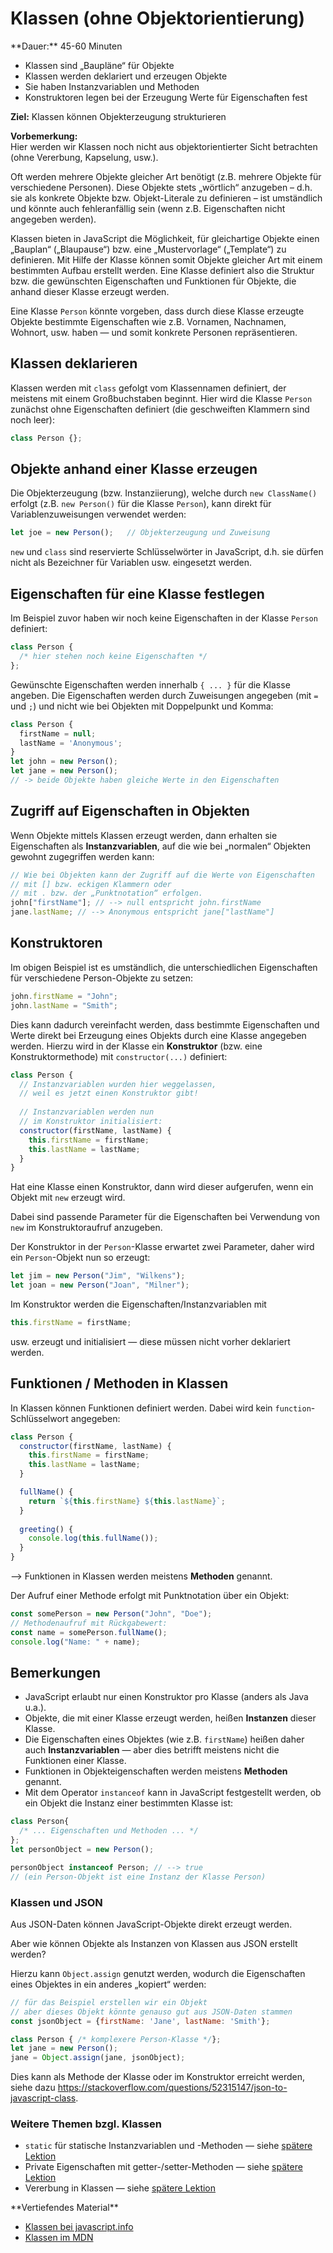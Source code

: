 
# Klassen (ohne Objektorientierung)

<Callout>
  **Dauer:** 45-60 Minuten
  
  - Klassen sind „Baupläne“ für Objekte
  - Klassen werden deklariert und erzeugen Objekte
  - Sie haben Instanzvariablen und Methoden
  - Konstruktoren legen bei der Erzeugung Werte für Eigenschaften fest

  **Ziel:** Klassen können Objekterzeugung strukturieren
</Callout>

**Vorbemerkung:** \
Hier werden wir Klassen noch nicht aus objektorientierter Sicht
betrachten (ohne Vererbung, Kapselung, usw.). 

Oft werden mehrere Objekte gleicher Art benötigt 
(z.B. mehrere Objekte für verschiedene Personen).
Diese Objekte stets „wörtlich“ anzugeben &ndash; d.h. sie
als konkrete Objekte bzw. Objekt-Literale zu definieren &ndash;  ist umständlich und könnte auch 
fehleranfällig sein (wenn z.B. Eigenschaften nicht 
angegeben werden).

Klassen bieten in JavaScript die Möglichkeit, für 
gleichartige Objekte einen „Bauplan“ („Blaupause“) 
bzw. eine „Mustervorlage“ („Template“) zu definieren.
Mit Hilfe der Klasse können somit Objekte gleicher Art 
mit einem bestimmten Aufbau erstellt werden.
Eine Klasse definiert also die Struktur bzw. die 
gewünschten Eigenschaften und Funktionen für Objekte, 
die anhand dieser Klasse erzeugt werden.

Eine Klasse `Person` könnte vorgeben, dass durch diese 
Klasse erzeugte Objekte bestimmte Eigenschaften wie 
z.B. Vornamen, Nachnamen, Wohnort, usw. haben &mdash; und 
somit konkrete Personen repräsentieren.

## Klassen deklarieren

Klassen werden mit `class` gefolgt vom Klassennamen 
definiert, der meistens mit einem Großbuchstaben beginnt. 
Hier wird die Klasse `Person` zunächst ohne Eigenschaften definiert (die geschweiften 
Klammern sind noch leer):

```js
class Person {};
```

## Objekte anhand einer Klasse erzeugen

Die Objekterzeugung (bzw. Instanziierung), welche 
durch `new ClassName()` erfolgt (z.B. `new Person()` für die Klasse `Person`), kann direkt für 
Variablenzuweisungen verwendet werden:

```js
let joe = new Person();   // Objekterzeugung und Zuweisung
```

`new` und `class` sind reservierte Schlüsselwörter 
in JavaScript, d.h. sie dürfen nicht als Bezeichner
für Variablen usw. eingesetzt werden.

## Eigenschaften für eine Klasse festlegen

Im Beispiel zuvor haben wir noch keine Eigenschaften in der 
Klasse `Person` definiert:

```js
class Person { 
  /* hier stehen noch keine Eigenschaften */ 
};
```

Gewünschte Eigenschaften werden innerhalb 
`{ ... }` für die Klasse angeben. Die Eigenschaften 
werden durch Zuweisungen angegeben 
(mit `=` und `;`) und nicht wie bei Objekten mit 
Doppelpunkt und Komma: 

```js
class Person {
  firstName = null;
  lastName = 'Anonymous';
}
let john = new Person();
let jane = new Person();
// -> beide Objekte haben gleiche Werte in den Eigenschaften
```

## Zugriff auf Eigenschaften in Objekten

Wenn Objekte mittels Klassen erzeugt werden,
dann erhalten sie Eigenschaften als 
**Instanzvariablen**, auf die wie bei „normalen“
Objekten gewohnt zugegriffen werden kann: 

```js
// Wie bei Objekten kann der Zugriff auf die Werte von Eigenschaften
// mit [] bzw. eckigen Klammern oder 
// mit . bzw. der „Punktnotation“ erfolgen.
john["firstName"]; // --> null entspricht john.firstName
jane.lastName; // --> Anonymous entspricht jane["lastName"]
```

## Konstruktoren

Im obigen Beispiel ist es umständlich, die 
unterschiedlichen Eigenschaften für verschiedene 
Person-Objekte zu setzen: 

```js
john.firstName = "John";
john.lastName = "Smith";
```

Dies kann dadurch vereinfacht werden, dass 
bestimmte Eigenschaften und Werte direkt bei 
Erzeugung eines Objekts durch eine Klasse 
angegeben werden. Hierzu wird in der Klasse ein 
**Konstruktor** (bzw. eine Konstruktormethode) 
mit `constructor(...)` definiert:

```js
class Person {
  // Instanzvariablen wurden hier weggelassen, 
  // weil es jetzt einen Konstruktor gibt!
	
  // Instanzvariablen werden nun 
  // im Konstruktor initialisiert:
  constructor(firstName, lastName) {	
    this.firstName = firstName;	
    this.lastName = lastName;	
  }
}
```

Hat eine Klasse einen Konstruktor, dann wird dieser 
aufgerufen, wenn ein Objekt mit `new` erzeugt wird.

Dabei sind passende Parameter für die Eigenschaften 
bei Verwendung von `new` im Konstruktoraufruf 
anzugeben.

Der Konstruktor in der `Person`-Klasse erwartet zwei 
Parameter, daher wird ein `Person`-Objekt nun so 
erzeugt: 

```js
let jim = new Person("Jim", "Wilkens");
let joan = new Person("Joan", "Milner");
```

Im Konstruktor werden die 
Eigenschaften/Instanzvariablen mit

```js
this.firstName = firstName;
``` 

usw. erzeugt und initialisiert &mdash; diese müssen nicht 
vorher deklariert werden. 

## Funktionen / Methoden in Klassen

In Klassen können Funktionen definiert werden.
Dabei wird kein `function`-Schlüsselwort angegeben:

```js
class Person {
  constructor(firstName, lastName) {
    this.firstName = firstName;
    this.lastName = lastName;	
  }

  fullName() {
    return `${this.firstName} ${this.lastName}`;
  }
	
  greeting() {
    console.log(this.fullName());
  }
}
```

&xrarr; Funktionen in Klassen werden meistens **Methoden** genannt.

Der Aufruf einer Methode erfolgt mit Punktnotation über ein Objekt:

```js
const somePerson = new Person("John", "Doe");
// Methodenaufruf mit Rückgabewert:
const name = somePerson.fullName();
console.log("Name: " + name);
```

## Bemerkungen

- JavaScript erlaubt nur einen Konstruktor pro Klasse (anders als Java u.a.).
- Objekte, die mit einer Klasse erzeugt werden, heißen **Instanzen** dieser Klasse.
- Die Eigenschaften eines Objektes (wie z.B. `firstName`) heißen daher auch **Instanzvariablen** — aber dies betrifft meistens nicht die Funktionen einer Klasse.
- Funktionen in Objekteigenschaften werden meistens **Methoden** genannt.
- Mit dem Operator `instanceof` kann in JavaScript festgestellt werden, ob ein Objekt die Instanz einer bestimmten Klasse ist: 

```js
class Person{ 
  /* ... Eigenschaften und Methoden ... */ 
};
let personObject = new Person();

personObject instanceof Person; // --> true
// (ein Person-Objekt ist eine Instanz der Klasse Person)
```

### Klassen und JSON

Aus JSON-Daten können JavaScript-Objekte direkt 
erzeugt werden.

Aber wie können Objekte als Instanzen von Klassen 
aus JSON erstellt werden?

Hierzu kann `Object.assign` genutzt werden, wodurch
die Eigenschaften eines Objektes in ein anderes 
„kopiert“ werden: 

```js
// für das Beispiel erstellen wir ein Objekt
// aber dieses Objekt könnte genauso gut aus JSON-Daten stammen	
const jsonObject = {firstName: 'Jane', lastName: 'Smith'};

class Person { /* komplexere Person-Klasse */};	
let jane = new Person();	
jane = Object.assign(jane, jsonObject);
```

Dies kann als Methode der Klasse oder im 
Konstruktor erreicht werden, siehe dazu
https://stackoverflow.com/questions/52315147/json-to-javascript-class.

### Weitere Themen bzgl. Klassen


- `static` für statische Instanzvariablen und -Methoden &mdash; siehe [spätere Lektion](/prog/09-misc/static)
- Private Eigenschaften mit getter-/setter-Methoden &mdash; siehe [spätere Lektion](/prog/09-misc/private)
- Vererbung in Klassen &mdash; siehe [spätere Lektion](/prog/09-misc/extends)


<Callout type="info">
**Vertiefendes Material**

- [Klassen bei javascript.info](https://javascript.info/classes)
- [Klassen im MDN](https://developer.mozilla.org/en-US/docs/Web/JavaScript/Reference/Classes)
</Callout>



